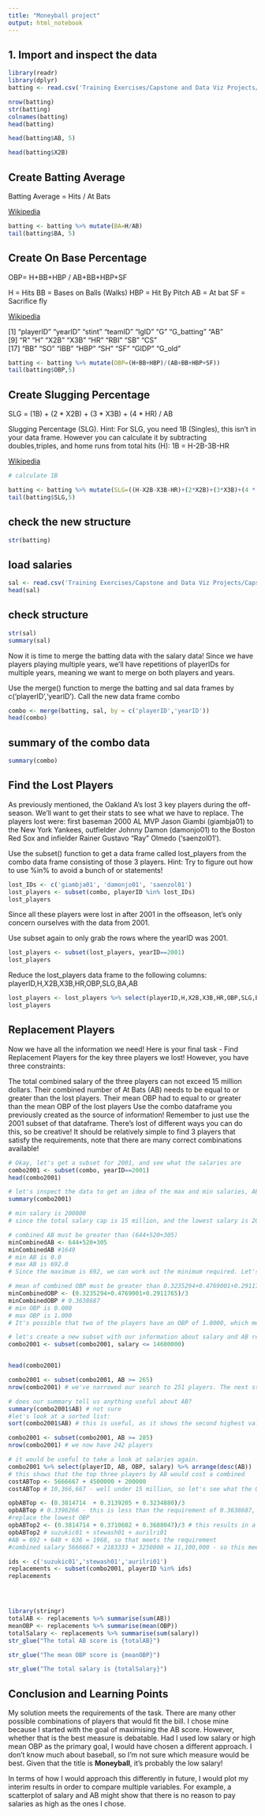 ```yaml
---
title: "Moneyball project"
output: html_notebook
---
```



## 1. Import and inspect the data
```r
 
library(readr)
library(dplyr)
batting <- read.csv('Training Exercises/Capstone and Data Viz Projects/Capstone Project/Batting.csv')

nrow(batting)
str(batting)
colnames(batting)
head(batting)

```

```r
head(batting$AB, 5)
```

```r
head(batting$X2B)
```

## Create Batting Average
Batting Average = Hits / At Bats

[Wikipedia](https://en.wikipedia.org/wiki/Batting_average)

```r
batting <- batting %>% mutate(BA=H/AB)
tail(batting$BA, 5)
```

##  Create On Base Percentage


OBP= H+BB+HBP / AB+BB+HBP+SF

H = Hits
BB = Bases on Balls (Walks)
HBP = Hit By Pitch
AB = At bat
SF = Sacrifice fly

[Wikipedia](https://en.wikipedia.org/wiki/On-base_percentage)

[1] "playerID"  "yearID"    "stint"     "teamID"    "lgID"      "G"         "G_batting" "AB"       
 [9] "R"         "H"         "X2B"       "X3B"       "HR"        "RBI"       "SB"        "CS"       
[17] "BB"        "SO"        "IBB"       "HBP"       "SH"        "SF"        "GIDP"      "G_old"    
```r
batting <- batting %>% mutate(OBP=(H+BB+HBP)/(AB+BB+HBP+SF))
tail(batting$OBP,5)

```



## Create Slugging Percentage

SLG = (1B) + (2 * X2B) + (3 * X3B) + (4 * HR)  / AB


Slugging Percentage (SLG). Hint: For SLG, you need 1B (Singles), this isn't in your data frame. However you can calculate it by subtracting doubles,triples, and home runs from total hits (H): 1B = H-2B-3B-HR

[Wikipedia](https://en.wikipedia.org/wiki/Slugging_percentage)

```r
# calculate 1B

batting <- batting %>% mutate(SLG=((H-X2B-X3B-HR)+(2*X2B)+(3*X3B)+(4 * HR)/AB))
tail(batting$SLG,5)

```

## check the new structure
```r
str(batting)
```

## load salaries
```r
sal <- read.csv('Training Exercises/Capstone and Data Viz Projects/Capstone Project/Salaries.csv')
head(sal)
```

## check structure
```r
str(sal)
summary(sal)
```

Now it is time to merge the batting data with the salary data! Since we have players playing multiple years, we'll have repetitions of playerIDs for multiple years, meaning we want to merge on both players and years.

Use the merge() function to merge the batting and sal data frames by c('playerID','yearID'). Call the new data frame combo

```r
combo <- merge(batting, sal, by = c('playerID','yearID'))
head(combo)
```

## summary of the combo data
```r
summary(combo)
```

## Find the Lost Players
As previously mentioned, the Oakland A's lost 3 key players during the off-season. We'll want to get their stats to see what we have to replace. The players lost were: first baseman 2000 AL MVP Jason Giambi (giambja01) to the New York Yankees, outfielder Johnny Damon (damonjo01) to the Boston Red Sox and infielder Rainer Gustavo "Ray" Olmedo ('saenzol01').

Use the subset() function to get a data frame called lost_players from the combo data frame consisting of those 3 players. Hint: Try to figure out how to use %in% to avoid a bunch of or statements!
```r
lost_IDs <- c('giambja01', 'damonjo01', 'saenzol01')
lost_players <- subset(combo, playerID %in% lost_IDs)
lost_players
```

Since all these players were lost in after 2001 in the offseason, let's only concern ourselves with the data from 2001.

Use subset again to only grab the rows where the yearID was 2001.
```r
lost_players <- subset(lost_players, yearID==2001)
lost_players
```

Reduce the lost_players data frame to the following columns: playerID,H,X2B,X3B,HR,OBP,SLG,BA,AB
```r
lost_players <- lost_players %>% select(playerID,H,X2B,X3B,HR,OBP,SLG,BA,AB)
lost_players
```

## Replacement Players
Now we have all the information we need! Here is your final task - Find Replacement Players for the key three players we lost! However, you have three constraints:

The total combined salary of the three players can not exceed 15 million dollars.
Their combined number of At Bats (AB) needs to be equal to or greater than the lost players.
Their mean OBP had to equal to or greater than the mean OBP of the lost players
Use the combo dataframe you previously created as the source of information! Remember to just use the 2001 subset of that dataframe. There's lost of different ways you can do this, so be creative! It should be relatively simple to find 3 players that satisfy the requirements, note that there are many correct combinations available!


```r
# Okay, let's get a subset for 2001, and see what the salaries are
combo2001 <- subset(combo, yearID==2001)
head(combo2001)


```


```r
# let's inspect the data to get an idea of the max and min salaries, AB and OBP
summary(combo2001)

# min salary is 200000
# since the total salary cap is 15 million, and the lowest salary is 200K, the maximum salary of any one replacement player must be 14.6 million or less (that is, one player could get 14.6 million and the other 2 players each get 200K, adding to 15 million)

# combined AB must be greater than (644+520+305)
minCombinedAB <- 644+520+305
minCombinedAB #1649
# min AB is 0.0
# max AB is 692.0
# Since the maximum is 692, we can work out the minimum required. Let's say two of the replacements have a score of 692. That's a combined 1384. 1649-1384=265. 

# mean of combined OBP must be greater than 0.3235294+0.4769001+0.2911765
minCombinedOBP <- (0.3235294+0.4769001+0.2911765)/3
minCombinedOBP # 0.3638687
# min OBP is 0.000
# max OBP is 1.000
# It's possible that two of the players have an OBP of 1.0000, which means that the minimum would be 0.0000. Hence, there's no point in putting any filters on for this.
```



```r
# let's create a new subset with our information about salary and AB requirements
combo2001 <- subset(combo2001, salary <= 14600000)



```


```r
head(combo2001)
```

```r
combo2001 <- subset(combo2001, AB >= 265)
nrow(combo2001) # we've narrowed our search to 251 players. The next step is to pick one of the variables and get the best score for that variable. Let's pick AB.

```

```r
# does our summary tell us anything useful about AB?
summary(combo2001$AB) # not sure
#let's look at a sorted list:
sort(combo2001$AB) # this is useful, as it shows the second highest value,672. If we chose 692+672 (1364), which would mean the other player must have at least 285 (1649-1364). So we can eliminate any AB below that
```

```r
combo2001 <- subset(combo2001, AB >= 285)
nrow(combo2001) # we now have 242 players

```

```r
# it would be useful to take a look at salaries again. 
combo2001 %>% select(playerID, AB, OBP, salary) %>% arrange(desc(AB))
# this shows that the top three players by AB would cost a combined
costABTop <- 5666667 + 4500000 + 200000
costABTop # 10,366,667 - well under 15 million, so let's see what the OBP would be

opbABTop <- (0.3814714	+ 0.3139205 + 0.3234880)/3
opbABTop # 0.3396266 - this is less than the requirement of 0.3638687, so we need to raise this. We have some leeway, as the top 10 players by AB all have scores that would mean the combined AB was sufficient.
#replace the lowest OBP 
opbABTop2 <- (0.3814714	+ 0.3710602 + 0.3688047)/3 # this results in a mean of 0.3737788
opbABTop2 # suzukic01 + stewash01 + aurilri01
#AB = 692 + 640 + 636 = 1968, so that meets the requirement
#combined salary 5666667 + 2183333 + 3250000 = 11,100,000 - so this meets the requirement

```


```r
ids <- c('suzukic01','stewash01','aurilri01')
replacements <- subset(combo2001, playerID %in% ids)
replacements





```
```r
library(stringr)
totalAB <- replacements %>% summarise(sum(AB))
meanOBP <- replacements %>% summarise(mean(OBP))
totalSalary <- replacements %>% summarise(sum(salary))
str_glue("The total AB score is {totalAB}")

str_glue("The mean OBP score is {meanOBP}")

str_glue("The total salary is {totalSalary}")
```

## Conclusion and Learning Points
My solution meets the requirements of the task. There are many other possible combinations of players that would fit the bill. I chose mine because I started with the goal of maximising the AB score. However, whether that is the best measure is debatable. Had I used low salary or high mean OBP as the primary goal, I would have chosen a different approach. I don't know much about baseball, so I'm not sure which measure would be best. Given that the title is __Moneyball__, it's probably the low salary!

In terms of how I would approach this differently in future, I would plot my interim results in order to compare multiple variables. For example, a scatterplot of salary and AB might show that there is no reason to pay salaries as high as the ones I chose.
